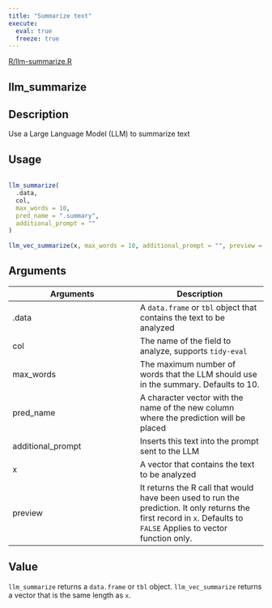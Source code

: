```yaml
---
title: "Summarize text"
execute:
  eval: true
  freeze: true
---
```


[R/llm-summarize.R](https://github.com/edgararuiz/mall/blob/main/R/llm-summarize.R)

## llm_summarize

## Description
 Use a Large Language Model (LLM) to summarize text 


## Usage
```r
 
llm_summarize( 
  .data, 
  col, 
  max_words = 10, 
  pred_name = ".summary", 
  additional_prompt = "" 
) 
 
llm_vec_summarize(x, max_words = 10, additional_prompt = "", preview = FALSE) 
```

## Arguments
|Arguments|Description|
|---|---|
| .data | A `data.frame` or `tbl` object that contains the text to be analyzed |
| col | The name of the field to analyze, supports `tidy-eval` |
| max_words | The maximum number of words that the LLM should use in the summary. Defaults to 10. |
| pred_name | A character vector with the name of the new column where the prediction will be placed |
| additional_prompt | Inserts this text into the prompt sent to the LLM |
| x | A vector that contains the text to be analyzed |
| preview | It returns the R call that would have been used to run the prediction. It only returns the first record in `x`. Defaults to `FALSE` Applies to vector function only. |



## Value
 `llm_summarize` returns a `data.frame` or `tbl` object. `llm_vec_summarize` returns a vector that is the same length as `x`. 




